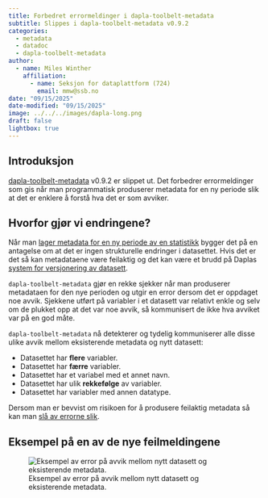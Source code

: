```yaml
---
title: Forbedret errormeldinger i dapla-toolbelt-metadata
subtitle: Slippes i dapla-toolbelt-metadata v0.9.2
categories:
  - metadata
  - datadoc
  - dapla-toolbelt-metadata
author:
  - name: Miles Winther
    affiliation:
      - name: Seksjon for dataplattform (724)
        email: mmw@ssb.no
date: "09/15/2025"
date-modified: "09/15/2025"
image: ../../../images/dapla-long.png
draft: false
lightbox: true
---
```


## Introduksjon

[dapla-toolbelt-metadata](https://pypi.org/project/dapla-toolbelt-metadata/) v0.9.2 er slippet ut. Det forbedrer errormeldinger som gis når man programmatisk produserer metadata for en ny periode slik at det er enklere å forstå hva det er som avviker.

## Hvorfor gjør vi endringene?

Når man [lager metadata for en ny periode av en statistikk](../../../statistikkere/datadoc-toolbelt.qmd#kopiere-fra-forrige-periode-uten-endringer) bygger det på en antagelse om at det er ingen strukturelle endringer i datasettet. Hvis det er det så kan metadataene være feilaktig og det kan være et brudd på Daplas [system for versjonering av datasett](../../../statistikkere/navnestandard.qmd#versjonering-av-datasett).

`dapla-toolbelt-metadata` gjør en rekke sjekker når man produserer metadataen for den nye perioden og utgir en error dersom det er oppdaget noe avvik. Sjekkene utført på variabler i et datasett var relativt enkle og selv om de plukket opp at det var noe avvik, så kommunisert de ikke hva avviket var på en god måte.

`dapla-toolbelt-metadata` nå detekterer og tydelig kommuniserer alle disse ulike avvik mellom eksisterende metadata og nytt datasett:

- Datasettet har **flere** variabler.
- Datasettet har **færre** variabler.
- Datasettet har et variabel med et annet navn.
- Datasettet har ulik **rekkefølge** av variabler.
- Datasettet har variabler med annen datatype.

Dersom man er bevvist om risikoen for å produsere feilaktig metadata så kan man [slå av errorne slik](../../../statistikkere/datadoc-toolbelt.qmd#kopiere-fra-forrige-periode-med-endringer).

## Eksempel på en av de nye feilmeldingene

![Eksempel av error på avvik mellom nytt datasett og eksisterende metadata.](../../../images/dapla-toolbelt-metadata-inconsistent-datasets-error-example.png){fig-alt="Eksempel av error på avvik mellom nytt datasett og eksisterende metadata." #fig-dapla-toolbelt-metadata-inconsistent-datasets-error-example}
